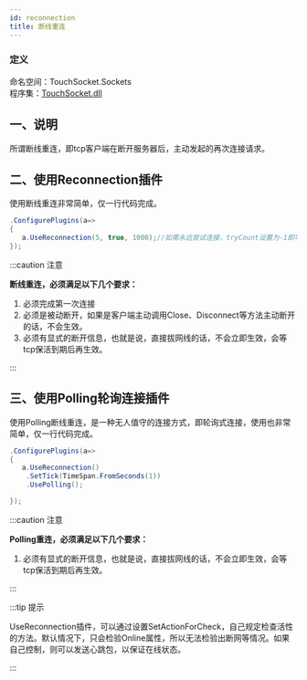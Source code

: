 ```yaml
---
id: reconnection
title: 断线重连
---
```



### 定义

命名空间：TouchSocket.Sockets <br/>
程序集：[TouchSocket.dll](https://www.nuget.org/packages/TouchSocket)

## 一、说明

所谓断线重连，即tcp客户端在断开服务器后，主动发起的再次连接请求。

## 二、使用Reconnection插件

使用断线重连非常简单，仅一行代码完成。

```csharp showLineNumbers
.ConfigurePlugins(a=> 
{
   a.UseReconnection(5, true, 1000);//如需永远尝试连接，tryCount设置为-1即可。
});
```
:::caution 注意

**断线重连，必须满足以下几个要求：**

1. 必须完成第一次连接
2. 必须是被动断开，如果是客户端主动调用Close、Disconnect等方法主动断开的话，不会生效。
3. 必须有显式的断开信息，也就是说，直接拔网线的话，不会立即生效，会等tcp保活到期后再生效。

:::  


## 三、使用Polling轮询连接插件

使用Polling断线重连，是一种无人值守的连接方式，即轮询式连接，使用也非常简单，仅一行代码完成。

```csharp showLineNumbers
.ConfigurePlugins(a=> 
{
   a.UseReconnection()
    .SetTick(TimeSpan.FromSeconds(1))
    .UsePolling();

});
```

:::caution 注意

**Polling重连，必须满足以下几个要求：**

1. 必须有显式的断开信息，也就是说，直接拔网线的话，不会立即生效，会等tcp保活到期后再生效。

:::  

:::tip 提示

UseReconnection插件，可以通过设置SetActionForCheck，自己规定检查活性的方法。默认情况下，只会检验Online属性，所以无法检验出断网等情况。如果自己控制，则可以发送心跳包，以保证在线状态。

:::  